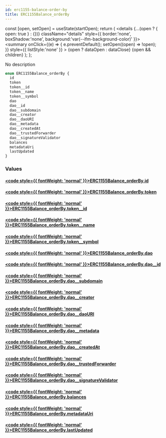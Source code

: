```yaml
---
id: erc1155-balance-order-by
title: ERC1155Balance_orderBy
---
```









  const [open, setOpen] = useState(startOpen);
  return (
    <details {...(open ? { open: true } : {})} className="details" style={{ border:'none', boxShadow:'none', background:'var(--ifm-background-color)' }}>
      <summary
        onClick={(e) => {
          e.preventDefault();
          setOpen((open) => !open);
        }}
        style={{ listStyle:'none' }}
      >
      {open ? dataOpen : dataClose}
      </summary>
      {open && children}
    </details>
  );
};








No description


```graphql
enum ERC1155Balance_orderBy {
  id
  token
  token__id
  token__name
  token__symbol
  dao
  dao__id
  dao__subdomain
  dao__creator
  dao__daoURI
  dao__metadata
  dao__createdAt
  dao__trustedForwarder
  dao__signatureValidator
  balances
  metadataUri
  lastUpdated
}
```




### Values

#### [<code style={{ fontWeight: 'normal' }}>ERC1155Balance_orderBy.<b>id</b></code>](#)  
> 
> 
> 
> 

#### [<code style={{ fontWeight: 'normal' }}>ERC1155Balance_orderBy.<b>token</b></code>](#)  
> 
> 
> 
> 

#### [<code style={{ fontWeight: 'normal' }}>ERC1155Balance_orderBy.<b>token__id</b></code>](#)  
> 
> 
> 
> 

#### [<code style={{ fontWeight: 'normal' }}>ERC1155Balance_orderBy.<b>token__name</b></code>](#)  
> 
> 
> 
> 

#### [<code style={{ fontWeight: 'normal' }}>ERC1155Balance_orderBy.<b>token__symbol</b></code>](#)  
> 
> 
> 
> 

#### [<code style={{ fontWeight: 'normal' }}>ERC1155Balance_orderBy.<b>dao</b></code>](#)  
> 
> 
> 
> 

#### [<code style={{ fontWeight: 'normal' }}>ERC1155Balance_orderBy.<b>dao__id</b></code>](#)  
> 
> 
> 
> 

#### [<code style={{ fontWeight: 'normal' }}>ERC1155Balance_orderBy.<b>dao__subdomain</b></code>](#)  
> 
> 
> 
> 

#### [<code style={{ fontWeight: 'normal' }}>ERC1155Balance_orderBy.<b>dao__creator</b></code>](#)  
> 
> 
> 
> 

#### [<code style={{ fontWeight: 'normal' }}>ERC1155Balance_orderBy.<b>dao__daoURI</b></code>](#)  
> 
> 
> 
> 

#### [<code style={{ fontWeight: 'normal' }}>ERC1155Balance_orderBy.<b>dao__metadata</b></code>](#)  
> 
> 
> 
> 

#### [<code style={{ fontWeight: 'normal' }}>ERC1155Balance_orderBy.<b>dao__createdAt</b></code>](#)  
> 
> 
> 
> 

#### [<code style={{ fontWeight: 'normal' }}>ERC1155Balance_orderBy.<b>dao__trustedForwarder</b></code>](#)  
> 
> 
> 
> 

#### [<code style={{ fontWeight: 'normal' }}>ERC1155Balance_orderBy.<b>dao__signatureValidator</b></code>](#)  
> 
> 
> 
> 

#### [<code style={{ fontWeight: 'normal' }}>ERC1155Balance_orderBy.<b>balances</b></code>](#)  
> 
> 
> 
> 

#### [<code style={{ fontWeight: 'normal' }}>ERC1155Balance_orderBy.<b>metadataUri</b></code>](#)  
> 
> 
> 
> 

#### [<code style={{ fontWeight: 'normal' }}>ERC1155Balance_orderBy.<b>lastUpdated</b></code>](#)  
> 
> 
> 
> 





